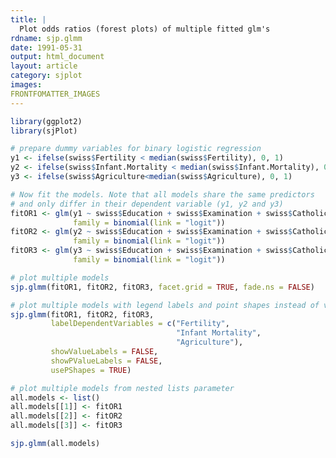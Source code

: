 ```yaml
---
title: |
  Plot odds ratios (forest plots) of multiple fitted glm's
rdname: sjp.glmm
date: 1991-05-31
output: html_document
layout: article
category: sjplot
images:
FRONTFOMATTER_IMAGES
---
```


```r
library(ggplot2)
library(sjPlot)
```

```r
# prepare dummy variables for binary logistic regression
y1 <- ifelse(swiss$Fertility < median(swiss$Fertility), 0, 1)
y2 <- ifelse(swiss$Infant.Mortality < median(swiss$Infant.Mortality), 0, 1)
y3 <- ifelse(swiss$Agriculture<median(swiss$Agriculture), 0, 1)

# Now fit the models. Note that all models share the same predictors
# and only differ in their dependent variable (y1, y2 and y3)
fitOR1 <- glm(y1 ~ swiss$Education + swiss$Examination + swiss$Catholic,
              family = binomial(link = "logit"))
fitOR2 <- glm(y2 ~ swiss$Education + swiss$Examination + swiss$Catholic,
              family = binomial(link = "logit"))
fitOR3 <- glm(y3 ~ swiss$Education + swiss$Examination + swiss$Catholic,
              family = binomial(link = "logit"))

# plot multiple models
sjp.glmm(fitOR1, fitOR2, fitOR3, facet.grid = TRUE, fade.ns = FALSE)

# plot multiple models with legend labels and point shapes instead of value  labels
sjp.glmm(fitOR1, fitOR2, fitOR3,
         labelDependentVariables = c("Fertility",
                                     "Infant Mortality",
                                     "Agriculture"),
         showValueLabels = FALSE,
         showPValueLabels = FALSE,
         usePShapes = TRUE)

# plot multiple models from nested lists parameter
all.models <- list()
all.models[[1]] <- fitOR1
all.models[[2]] <- fitOR2
all.models[[3]] <- fitOR3

sjp.glmm(all.models)



```